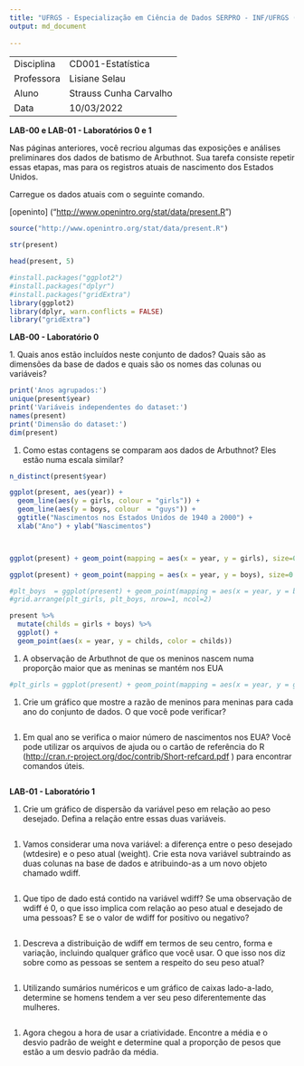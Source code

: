 ```yaml
---
title: "UFRGS - Especialização em Ciência de Dados SERPRO - INF/UFRGS (2022-2023)"
output: md_document
  
---
```


|            |                        |
|------------|------------------------|
| Disciplina | CD001-Estatística      |
| Professora | Lisiane Selau          |
| Aluno      | Strauss Cunha Carvalho |
| Data       | 10/03/2022             |

**LAB-00 e LAB-01 - Laboratórios 0 e 1**

Nas páginas anteriores, você recriou algumas das exposições e análises preliminares dos dados de batismo de Arbuthnot. Sua tarefa consiste repetir essas etapas, mas para os registros atuais de nascimento dos Estados Unidos.

Carregue os dados atuais com o seguinte comando.

[openinto] ("<http://www.openintro.org/stat/data/present.R>")

```r
source("http://www.openintro.org/stat/data/present.R")
```

```r
str(present)
```

```r
head(present, 5)
```

```r
#install.packages("ggplot2")
#install.packages("dplyr")
#install.packages("gridExtra")
library(ggplot2)
library(dplyr, warn.conflicts = FALSE)
library("gridExtra")
```

**LAB-00 - Laboratório 0**

1\. Quais anos estão incluídos neste conjunto de dados? Quais são as dimensões da base de dados e quais são os nomes das colunas ou variáveis?

```r
print('Anos agrupados:')
unique(present$year)
print('Variáveis independentes do dataset:')
names(present)
print('Dimensão do dataset:')
dim(present)
```

1.  Como estas contagens se comparam aos dados de Arbuthnot? Eles estão numa escala similar?

```r
n_distinct(present$year)
```

```r
ggplot(present, aes(year)) + 
  geom_line(aes(y = girls, colour = "girls")) + 
  geom_line(aes(y = boys, colour  = "guys")) +
  ggtitle("Nascimentos nos Estados Unidos de 1940 a 2000") +
  xlab("Ano") + ylab("Nascimentos")
```

```r

```

```r
```

```r
ggplot(present) + geom_point(mapping = aes(x = year, y = girls), size=0.5)
```

```r
ggplot(present) + geom_point(mapping = aes(x = year, y = boys), size=0.5)
```

```r
#plt_boys  = ggplot(present) + geom_point(mapping = aes(x = year, y = boys)) 
#grid.arrange(plt_girls, plt_boys, nrow=1, ncol=2)

```

```r
present %>%
  mutate(childs = girls + boys) %>% 
  ggplot() +
  geom_point(aes(x = year, y = childs, color = childs))
```

1.  A observação de Arbuthnot de que os meninos nascem numa proporção maior que as meninas se mantém nos EUA

```r
#plt_girls = ggplot(present) + geom_point(mapping = aes(x = year, y = girls)) 
```

1.  Crie um gráfico que mostre a razão de meninos para meninas para cada ano do conjunto de dados. O que você pode verificar?

```r

```

1.  Em qual ano se verifica o maior número de nascimentos nos EUA? Você pode utilizar os arquivos de ajuda ou o cartão de referência do R (<http://cran.r-project.org/doc/contrib/Short-refcard.pdf> ) para encontrar comandos úteis.

```r

```

**LAB-01 - Laboratório 1**

1.  Crie um gráfico de dispersão da variável peso em relação ao peso desejado. Defina a relação entre essas duas variáveis.

```r

```

1.  Vamos considerar uma nova variável: a diferença entre o peso desejado (wtdesire) e o peso atual (weight). Crie esta nova variável subtraindo as duas colunas na base de dados e atribuindo-as a um novo objeto chamado wdiff.

```r

```

1.  Que tipo de dado está contido na variável wdiff? Se uma observação de wdiff é 0, o que isso implica com relação ao peso atual e desejado de uma pessoas? E se o valor de wdiff for positivo ou negativo?

```r
```

1.  Descreva a distribuição de wdiff em termos de seu centro, forma e variação, incluindo qualquer gráfico que você usar. O que isso nos diz sobre como as pessoas se sentem a respeito do seu peso atual?

```r
```

1.  Utilizando sumários numéricos e um gráfico de caixas lado-a-lado, determine se homens tendem a ver seu peso diferentemente das mulheres.

```r
```

1.  Agora chegou a hora de usar a criatividade. Encontre a média e o desvio padrão de weight e determine qual a proporção de pesos que estão a um desvio padrão da média.

```r
```
